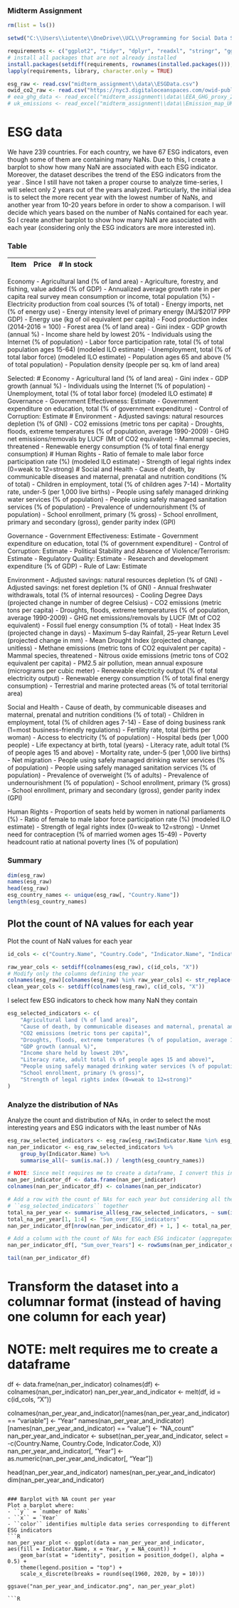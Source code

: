### Midterm Assignment
```R
rm(list = ls())
```
```R
setwd("C:\\Users\\iutente\\OneDrive\\UCL\\Programming for Social Data Science")

requirements <- c("ggplot2", "tidyr", "dplyr", "readxl", "stringr", "gganimate", "transformr", "reshape")
# install all packages that are not already installed
install.packages(setdiff(requirements, rownames(installed.packages())), repos = "https://cran.r-project.org/")
lapply(requirements, library, character.only = TRUE)
```

```R
esg_raw <- read.csv("midterm_assignment\\data\\ESGData.csv")
owid_co2_raw <- read.csv("https://nyc3.digitaloceanspaces.com/owid-public/data/co2/owid-co2-data.csv")
# eea_ghg_data <- read_excel("midterm_assignment\\data\\EEA_GHG_proxy_2021.xlsx", sheet="EEA proxy dataset (plus)")
# uk_emissions <- read_excel("midterm_assignment\\data\\Emission_map_UK_NAEIPointsSources_2020.xlsx", sheet = "Data")
```
# ESG data
We have 239 countries. For each country, we have 67 ESG indicators, even though some of them are containing many NaNs.
Due to this, I create a barplot to show how many NaN are associated with each ESG indicator.
Moreover, the dataset describes the trend of the ESG indicators from the year . Since I still have not taken a proper course to analyze time-series, I will select only 2 years out of the years analyzed.
Particularly, the initial idea is to select the more recent year with the lowest number of NaNs, and another year from 10-20 years before in order to show a comparison. I will decide which years based on the number of NaNs contained for each year.
So I create another barplot to show how many NaN are associated with each year (considering only the ESG indicators are more interested in).

### Table
Item | Price | # In stock
---|---|---


Economy
- Agricultural land (% of land area)
- Agriculture, forestry, and fishing, value added (% of GDP)
- Annualized average growth rate in per capita real survey mean consumption or income, total population (%)
- Electricity production from coal sources (% of total)
- Energy imports, net (% of energy use)
- Energy intensity level of primary energy (MJ/$2017 PPP GDP)
- Energy use (kg of oil equivalent per capita)
- Food production index (2014-2016 = 100)
- Forest area (% of land area)
- Gini index
- GDP growth (annual %)
- Income share held by lowest 20%
- Individuals using the Internet (% of population)
- Labor force participation rate, total (% of total population ages 15-64) (modeled ILO estimate)
- Unemployment, total (% of total labor force) (modeled ILO estimate)
- Population ages 65 and above (% of total population)
- Population density (people per sq. km of land area)

Selected:
# Economy
- Agricultural land (% of land area)
- Gini index
- GDP growth (annual %)
- Individuals using the Internet (% of population)
- Unemployment, total (% of total labor force) (modeled ILO estimate)
# Governance
- Government Effectiveness: Estimate
- Government expenditure on education, total (% of government expenditure)
- Control of Corruption: Estimate
# Environment
- Adjusted savings: natural resources depletion (% of GNI)
- CO2 emissions (metric tons per capita)
- Droughts, floods, extreme temperatures (% of population, average 1990-2009)
- GHG net emissions/removals by LUCF (Mt of CO2 equivalent)
- Mammal species, threatened
- Renewable energy consumption (% of total final energy consumption)
# Human Rights
- Ratio of female to male labor force participation rate (%) (modeled ILO estimate)
- Strength of legal rights index (0=weak to 12=strong)
# Social and Health
- Cause of death, by communicable diseases and maternal, prenatal and nutrition conditions (% of total)
- Children in employment, total (% of children ages 7-14)
- Mortality rate, under-5 (per 1,000 live births)
- People using safely managed drinking water services (% of population)
- People using safely managed sanitation services (% of population)
- Prevalence of undernourishment (% of population)
- School enrollment, primary (% gross)
- School enrollment, primary and secondary (gross), gender parity index (GPI)

Governance
- Government Effectiveness: Estimate
- Government expenditure on education, total (% of government expenditure)
- Control of Corruption: Estimate
- Political Stability and Absence of Violence/Terrorism: Estimate
- Regulatory Quality: Estimate
- Research and development expenditure (% of GDP)
- Rule of Law: Estimate


Environment
- Adjusted savings: natural resources depletion (% of GNI)
- Adjusted savings: net forest depletion (% of GNI)
- Annual freshwater withdrawals, total (% of internal resources)
- Cooling Degree Days (projected change in number of degree Celsius)
- CO2 emissions (metric tons per capita)
- Droughts, floods, extreme temperatures (% of population, average 1990-2009)
- GHG net emissions/removals by LUCF (Mt of CO2 equivalent)
- Fossil fuel energy consumption (% of total)
- Heat Index 35 (projected change in days)
- Maximum 5-day Rainfall, 25-year Return Level (projected change in mm)
- Mean Drought Index (projected change, unitless)
- Methane emissions (metric tons of CO2 equivalent per capita)
- Mammal species, threatened
- Nitrous oxide emissions (metric tons of CO2 equivalent per capita)
- PM2.5 air pollution, mean annual exposure (micrograms per cubic meter)
- Renewable electricity output (% of total electricity output)
- Renewable energy consumption (% of total final energy consumption)
- Terrestrial and marine protected areas (% of total territorial area)


Social and Health
- Cause of death, by communicable diseases and maternal, prenatal and nutrition conditions (% of total)
- Children in employment, total (% of children ages 7-14)
- Ease of doing business rank (1=most business-friendly regulations)
- Fertility rate, total (births per woman)
- Access to electricity (% of population)
- Hospital beds (per 1,000 people)
- Life expectancy at birth, total (years)
- Literacy rate, adult total (% of people ages 15 and above)
- Mortality rate, under-5 (per 1,000 live births)
- Net migration
- People using safely managed drinking water services (% of population)
- People using safely managed sanitation services (% of population)
- Prevalence of overweight (% of adults)
- Prevalence of undernourishment (% of population)
- School enrollment, primary (% gross)
- School enrollment, primary and secondary (gross), gender parity index (GPI)

Human Rights
- Proportion of seats held by women in national parliaments (%)
- Ratio of female to male labor force participation rate (%) (modeled ILO estimate)
- Strength of legal rights index (0=weak to 12=strong)
- Unmet need for contraception (% of married women ages 15-49)
- Poverty headcount ratio at national poverty lines (% of population)

### Summary
```R
dim(esg_raw)
names(esg_raw)
head(esg_raw)
esg_country_names <- unique(esg_raw[, "Country.Name"])
length(esg_country_names)
```
## Plot the count of NA values for each year
Plot the count of NaN values for each year
```R
id_cols <- c("Country.Name", "Country.Code", "Indicator.Name", "Indicator.Code")

raw_year_cols <- setdiff(colnames(esg_raw), c(id_cols, "X"))
# Modify only the columns defining the year
colnames(esg_raw)[colnames(esg_raw) %in% raw_year_cols] <- str_replace(raw_year_cols, "X", "")
clean_year_cols <- setdiff(colnames(esg_raw), c(id_cols, "X"))
```
I select few ESG indicators to check how many NaN they contain
```R
esg_selected_indicators <- c(
    "Agricultural land (% of land area)",
    "Cause of death, by communicable diseases and maternal, prenatal and nutrition conditions (% of total)",
    "CO2 emissions (metric tons per capita)",
    "Droughts, floods, extreme temperatures (% of population, average 1990-2009)",
    "GDP growth (annual %)",
    "Income share held by lowest 20%",
    "Literacy rate, adult total (% of people ages 15 and above)",
    "People using safely managed drinking water services (% of population)",
    "School enrollment, primary (% gross)",
    "Strength of legal rights index (0=weak to 12=strong)"
)
```
### Analyze the distribution of NAs
Analyze the count and distribution of NAs, in order to
select the most interesting years and ESG indicators with the least number of NAs 
```R
esg_raw_selected_indicators <- esg_raw[esg_raw$Indicator.Name %in% esg_selected_indicators, ]
nan_per_indicator <- esg_raw_selected_indicators %>%
    group_by(Indicator.Name) %>%
    summarise_all(~ sum(is.na(.)) / length(esg_country_names))

# NOTE: Since melt requires me to create a dataframe, I convert this into dataframe
nan_per_indicator_df <- data.frame(nan_per_indicator)
colnames(nan_per_indicator_df) <- colnames(nan_per_indicator)

# Add a row with the count of NAs for each year but considering all the selected
# ``esg_selected_indicators`` together
total_na_per_year <- summarise_all(esg_raw_selected_indicators, ~ sum(is.na(.)) / nrow(esg_raw_selected_indicators))
total_na_per_year[1, 1:4] <- "Sum_over_ESG_indicators"
nan_per_indicator_df[nrow(nan_per_indicator_df) + 1, ] <- total_na_per_year

# Add a column with the count of NAs for each ESG indicator (aggregated over the years)
nan_per_indicator_df[, "Sum_over_Years"] <- rowSums(nan_per_indicator_df[, 5:ncol(nan_per_indicator_df)]) / (ncol(esg_raw_selected_indicators) - 4)

tail(nan_per_indicator_df)
```
# Transform the dataset into a columnar format (instead of having one column for each year)
# NOTE: melt requires me to create a dataframe
df <- data.frame(nan_per_indicator)
colnames(df) <- colnames(nan_per_indicator)
nan_per_year_and_indicator <- melt(df, id = c(id_cols, "X"))

colnames(nan_per_year_and_indicator)[names(nan_per_year_and_indicator) == "variable"] <- "Year"
names(nan_per_year_and_indicator)[names(nan_per_year_and_indicator) == "value"] <- "NA_count"
nan_per_year_and_indicator <- subset(nan_per_year_and_indicator, select = -c(Country.Name, Country.Code, Indicator.Code, X))
nan_per_year_and_indicator[, "Year"] <- as.numeric(nan_per_year_and_indicator[, "Year"])

head(nan_per_year_and_indicator)
names(nan_per_year_and_indicator)
dim(nan_per_year_and_indicator)
```

### Barplot with NA count per year
Plot a barplot where:
- ``y`` = `number of NaNs` 
- ``x`` = `Year`
- ``color`` identifies multiple data series corresponding to different ESG indicators
```R
nan_per_year_plot <- ggplot(data = nan_per_year_and_indicator, aes(fill = Indicator.Name, x = Year, y = NA_count)) +
    geom_bar(stat = "identity", position = position_dodge(), alpha = 0.5) +
    theme(legend.position = "top") +
    scale_x_discrete(breaks = round(seq(1960, 2020, by = 10)))

ggsave("nan_per_year_and_indicator.png", nan_per_year_plot)
```

```
```R
```
